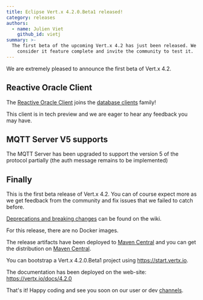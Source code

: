 ```yaml
---
title: Eclipse Vert.x 4.2.0.Beta1 released!
category: releases
authors:
  - name: Julien Viet
    github_id: vietj
summary: >-
  The first beta of the upcoming Vert.x 4.2 has just been released. We
    consider it feature complete and invite the community to test it.
---
```


We are extremely pleased to announce the first beta of Vert.x 4.2.

## Reactive Oracle Client

The [Reactive Oracle Client](https://vertx.io/docs/4.2.0/vertx-oracle-client/java/) joins the [database clients](https://vertx.io/docs/#databases) family!

This client is in tech preview and we are eager to hear any feedback you may have.

## MQTT Server V5 supports

The MQTT Server has been upgraded to support the version 5 of the protocol partially (the auth message remains to be implemented)

## Finally

This is the first beta release of Vert.x 4.2. You can of course expect more as we get feedback from the community and fix issues that we failed to catch before.

[Deprecations and breaking changes](https://github.com/vert-x3/wiki/wiki/4.2.0-Deprecations-and-breaking-changes)
 can be found on the wiki.

For this release, there are no Docker images.

The release artifacts have been deployed to [Maven Central](https://search.maven.org/search?q=g:io.vertx%20AND%20v:4.2.0.Beta1) and you can get the distribution on [Maven Central](https://repo1.maven.org/maven2/io/vertx/vertx-stack-manager/4.2.0.Beta1/).

You can bootstrap a Vert.x 4.2.0.Beta1 project using https://start.vertx.io.

The documentation has been deployed on the web-site: https://vertx.io/docs/4.2.0

That's it! Happy coding and see you soon on our user or dev [channels](https://vertx.io/community).
